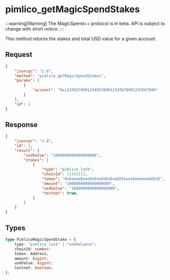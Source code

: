 # pimlico_getMagicSpendStakes

:::warning[Warning]
The MagicSpend++ protocol is in beta. API is subject to change with short notice.
:::

This method returns the stakes and total USD value for a given account.

## Request

```json
{
    "jsonrpc": "2.0",
    "method": "pimlico_getMagicSpendStakes",
    "params": [
        {
            "account": "0x1234567890123456789012345678901234567890"
        }
    ],
    "id": 1
}
```

## Response

```json
{
    "jsonrpc": "2.0",
    "id": 1,
    "result": {
        "usdValue": "1000000000000000000",
        "stakes": [
            {
                "type": "pimlico_lock",
                "chainId": 11155111,
                "token": "0xEeeeeEeeeEeEeeEeEeEeeEEEeeeeEeeeeeeeEEeE",
                "amount": "1000000000000000000",
                "usdValue": "1000000000000000000",
                "testnet": true,
            }
        ]
    }
}
```

## Types

```typescript
type PimlicoMagicSpendStake = {
    type: "pimlico_lock" | "onebalance";
    chainId: number;
    token: Address;
    amount: bigint;
    usdValue: bigint;
    testnet: boolean;
};
``` 